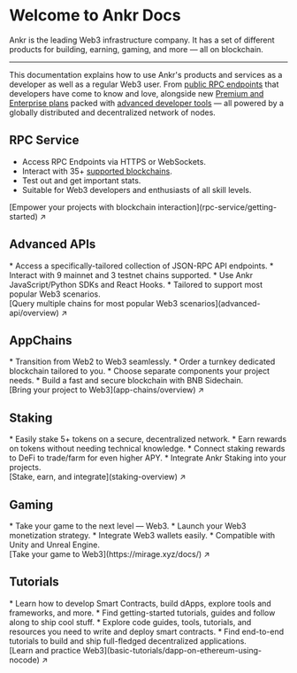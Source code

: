 # Welcome to Ankr Docs

Ankr is the leading Web3 infrastructure company.
It has a set of different products for building, earning, gaming, and more — all on blockchain.
____________________________________

This documentation explains how to use Ankr's products and services as a developer as well as a regular Web3 user.
From [public RPC endpoints](https://www.ankr.com/rpc/) that developers have come to know and love, alongside new [Premium and Enterprise plans](https://www.ankr.com/rpc/pricing/) packed with [advanced developer tools](https://www.ankr.com/advanced-api/) — all powered by a globally distributed and decentralized network of nodes.

## RPC Service
* Access RPC Endpoints via HTTPS or WebSockets.
* Interact with 35+ [supported blockchains](/rpc-service/chains/chains-list/).
* Test out and get important stats.
* Suitable for Web3 developers and enthusiasts of all skill levels.
<div className="nx-p-4 border border-gray-200 dark:border-gray-900 rounded nx-mt-6">
  [Empower your projects with blockchain interaction](rpc-service/getting-started) ↗
</div>

## Advanced APIs
<div className="list-with-custom-top-margin mt-6">
* Access a specifically-tailored collection of JSON-RPC API endpoints.
* Interact with 9 mainnet and 3 testnet chains supported.
* Use Ankr JavaScript/Python SDKs and React Hooks.
* Tailored to support most popular Web3 scenarios. 
</div>
<div className="nx-p-4 border border-gray-200 dark:border-gray-900 rounded nx-mt-6">
  [Query multiple chains for most popular Web3 scenarios](advanced-api/overview) ↗
</div>

[//]: # (## Blockchain Node Snapshots)

[//]: # (<div className="list-with-custom-top-margin mt-6">)

[//]: # (* Sync your nodes via the blockchain snapshots our Infrastructure engineering teams use.  )

[//]: # (* Download the snapshots available for Ethereum, Polygon, and BNB Smart Chain.)

[//]: # (</div>)

[//]: # (<div className="p-4 border border-gray-200 dark:border-gray-900 rounded mt-6">)

[//]: # (  [Sync your node via the trusted blockchain snapshots]&#40;/node-snapshot&#41;↗)

[//]: # (</div>)

## AppChains
<div className="list-with-custom-top-margin nx-mt-6">
* Transition from Web2 to Web3 seamlessly.
* Order a turnkey dedicated blockchain tailored to you.
* Choose separate components your project needs.
* Build a fast and secure blockchain with BNB Sidechain.
</div>
<div className="nx-p-4 border border-gray-200 dark:border-gray-900 rounded nx-mt-6">
  [Bring your project to Web3](app-chains/overview) ↗
</div>

## Staking
<div className="list-with-custom-top-margin mt-6">
* Easily stake 5+ tokens on a secure, decentralized network.
* Earn rewards on tokens without needing technical knowledge.
* Connect staking rewards to DeFi to trade/farm for even higher APY.
* Integrate Ankr Staking into your projects.
</div>
<div className="nx-p-4 border border-gray-200 dark:border-gray-900 rounded nx-mt-6">
  [Stake, earn, and integrate](staking-overview) ↗
</div>

## Gaming
<div className="list-with-custom-top-margin nx-mt-6">
* Take your game to the next level — Web3.
* Launch your Web3 monetization strategy.
* Integrate Web3 wallets easily.
* Compatible with Unity and Unreal Engine.
</div>
<div className="nx-p-4 border border-gray-200 dark:border-gray-900 rounded nx-mt-6">
  [Take your game to Web3](https://mirage.xyz/docs/) ↗
</div>

## Tutorials
<div className="list-with-custom-top-margin nx-mt-6">
* Learn how to develop Smart Contracts, build dApps, explore tools and frameworks, and more.
* Find getting-started tutorials, guides and follow along to ship cool stuff.
* Explore code guides, tools, tutorials, and resources you need to write and deploy smart contracts.
* Find end-to-end tutorials to build and ship full-fledged decentralized applications.
</div>
<div className="nx-p-4 border border-gray-200 dark:border-gray-900 rounded nx-mt-6">
  [Learn and practice Web3](basic-tutorials/dapp-on-ethereum-using-nocode) ↗
</div>
